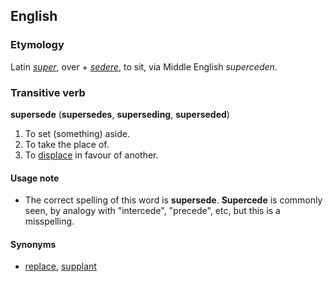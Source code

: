 ==English==
===Etymology===
Latin ''[[super]]'', over + ''[[sedere]]'', to sit, via Middle English ''superceden''.

===Transitive verb===
'''supersede''' ('''supersedes''', '''superseding''', '''superseded''')

# To set (something) aside.
# To take the place of.
# To [[displace]] in favour of another.

====Usage note====
*The correct spelling of this word is '''supersede'''.  '''Supercede''' is commonly seen, by analogy with "intercede", "precede", etc, but this is a misspelling.

====Synonyms====
*[[replace]], [[supplant]]
